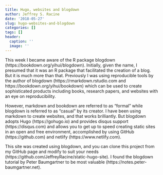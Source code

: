 ```yaml
---
title: Hugo, websites and blogdown
author: Jeffrey S. Racine
date: '2018-05-27'
slug: hugo-websites-and-blogdown
categories: []
tags: []
header:
  caption: ''
  image: ''
---
```


This week I became aware of the R package blogdown (https://bookdown.org/yihui/blogdown). Initially, given the name, I presumed that it was an R package that facilitated the creation of a blog. But it is much more than that. Previously I was using reproducible tools by the author of blogdown (https://rmarkdown.rstudio.com and https://bookdown.org/yihui/bookdown) which can be used to create sophisticated products including books, research papers, and websites with an eye on reproducibility.

However, markdown and bookdown are referred to as "formal" while blogdown is referred to as "casual" by its creator. I have been using markdown to create websites, and that works brilliantly. But blogdown adopts Hugo (https://gohugo.io) and provides disqus support (https://disqus.com) and allows you to get up to speed creating static sites in an open and free environment, accomplished by using GitHub (https://github.com) and netlify (https://www.netlify.com).

This site was created using blogdown, and you can clone this project from my GitHub page and modify to suit your needs (https://github.com/JeffreyRacine/static-hugo-site). I found the blogdown tutorial by Peter Baumgartner to be most valuable (https://notes.peter-baumgartner.net).
